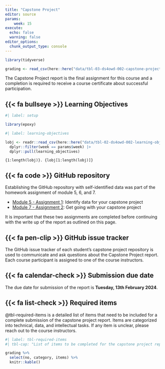 ```yaml
---
title: "Capstone Project"
editor: source
params:
    week: 15
execute: 
  echo: false
  warning: false
editor_options: 
  chunk_output_type: console
---
```



```r
library(tidyverse)

grading <- read_csv(here::here("data/tbl-03-ds4owd-002-capstone-project-elements")) 
```

The Capstone Project report is the final assignment for this course and a completion is required to receive a course certificate about successful participation.


## {{< fa bullseye >}} Learning Objectives

```r
#| label: setup

library(epoxy)
```

```r
#| label: learning-objectives

lobj <- readr::read_csv(here::here("data/tbl-02-ds4owd-002-learning-objectives.csv")) |> 
  dplyr::filter(week == params$week) |>
  dplyr::pull(learning_objectives)

```

```epoxy
{1:length(lobj)}. {lobj[1:length(lobj)]}
```

## {{< fa code >}} GitHub repository

Establishing the GitHub repository with self-identified data was part of the homework assignment of module 5, 6, and 7. 

- [Module 5 - Assignment 1](../assignments/md-05/am-05-1-project-data.qmd): Identify data for your capstone project
- [Module 7 - Assignment 2](../assignments/md-07/am-07-2-project-metadata.qmd): Get going with your capstone project

It is important that these two assignments are completed before continuing with the write up of the report as outlined on this page. 

## {{< fa pen-clip >}} GitHub issue tracker

The GitHub issue tracker of each student's capstone project repository is used to communicate and ask questions about the Capstone Project report. Each course participant is assigned to one of the course instructors. 

## {{< fa calendar-check >}} Submission due date

The due date for submission of the report is **Tuesday, 13th February 2024**.

## {{< fa list-check >}} Required items

@tbl-required-items is a detailed list of items that need to be included for a complete submission of the capstone project report. Items are categorized into technical, data, and intellectual tasks. If any item is unclear, please reach out to the course instructors.

```r
#| label: tbl-required-items
#| tbl-cap: "List of items to be completed for the capstone project report."

grading %>% 
  select(no, category, items) %>% 
  knitr::kable()

```

